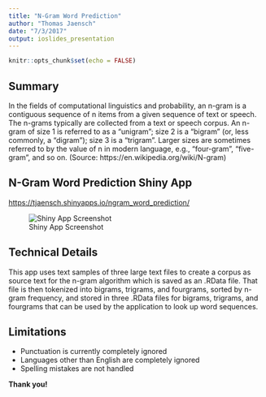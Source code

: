 ```yaml
---
title: "N-Gram Word Prediction"
author: "Thomas Jaensch"
date: "7/3/2017"
output: ioslides_presentation
---
```


```r
knitr::opts_chunk$set(echo = FALSE)
```

## Summary

In the fields of computational linguistics and probability, an n-gram is a contiguous sequence of n items from a given sequence of text or speech. The n-grams typically are collected from a text or speech corpus. An n-gram of size 1 is referred to as a "unigram"; size 2 is a "bigram" (or, less commonly, a "digram"); size 3 is a "trigram". Larger sizes are sometimes referred to by the value of n in modern language, e.g., "four-gram", "five-gram", and so on. (Source: https://en.wikipedia.org/wiki/N-gram)  

## N-Gram Word Prediction Shiny App 

<https://tjaensch.shinyapps.io/ngram_word_prediction/>

![Shiny App Screenshot](ngram_shiny_app_screenshot.png)

## Technical Details

This app uses text samples of three large text files to create a corpus as source text for the n-gram algorithm which is saved as an .RData file. That file is then tokenized into bigrams, trigrams, and fourgrams, sorted by n-gram frequency, and stored in three .RData files for bigrams, trigrams, and fourgrams that can be used by the application to look up word sequences.

## Limitations

* Punctuation is currently completely ignored 
* Languages other than English are completely ignored
* Spelling mistakes are not handled

**Thank you!**

